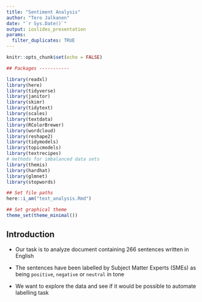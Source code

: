 ```yaml
---
title: "Sentiment Analysis"
author: "Tero Jalkanen"
date: "`r Sys.Date()`"
output: ioslides_presentation
params:
  filter_duplicates: TRUE
---
```


```r
knitr::opts_chunk$set(echo = FALSE)

## Packages -----------

library(readxl)
library(here)
library(tidyverse)
library(janitor)
library(skimr)
library(tidytext)
library(scales)
library(textdata)
library(RColorBrewer)
library(wordcloud)
library(reshape2)
library(tidymodels)
library(topicmodels)
library(textrecipes)
# methods for imbalanced data sets
library(themis)
library(hardhat)
library(glmnet)
library(stopwords)

## Set file paths
here::i_am("text_analysis.Rmd")

## Set graphical theme
theme_set(theme_minimal())

```

## Introduction

* Our task is to analyze document containing 266 sentences written in English

* The sentences have been labelled by Subject Matter Experts (SMEs) as being `positive`, `negative` or `neutral` in tone

* We want to explore the data and see if it would be possible to automate labelling task
